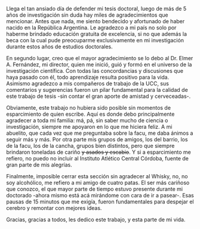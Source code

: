 \par Llega el tan ansiado día de defender mi tesis doctoral, luego de más de 5 años de investigación sin duda hay miles de agradecimientos que mencionar. Antes que nada, me siento bendecido y afortunado de haber nacido en la República Argentina. Le agradezco a mi país no solo por haberme brindado educación gratuita de excelencia, si no que además la beca con la cual pude preocuparme exclusivamente en mi investigación durante estos años de estudios doctorales.

\par En segundo lugar, creo que el mayor agradecimiento se lo debo al Dr. Elmer A. Fernández, mi director, quien me inició, guió y formó en el universo de la investigación científica. Con todas las concordancias y discusiones que haya pasado con él, todo aprendizaje resulta positivo para la vida. Asimismo agradezco a mis compañeros de trabajo de la UCC, sus comentarios y sugerencias fueron un pilar fundamental para la calidad de este trabajo de tesis -sin contar el gran aporte de amistad y cerveceadas-.

\par Obviamente, este trabajo no hubiera sido posible sin momentos de esparcimiento de quien escribe. Aquí es donde debo principalmente agradecer a toda mi familia: má, pá, sin saber mucho de ciencia o investigación, siempre me apoyaron en lo que me hiciera feliz. A mi abuelito, que cada vez que me preguntaba sobre la facu, me daba ánimos a seguir más y más. Por otra parte mis grupos de amigos, los del barrio, los de la facu, los de la cancha, grupos bien distintos, pero que siempre brindaron toneladas de cariño ~~y asados y escabio~~. Y si a esparcimiento me refiero, no puedo no incluir al Instituto Atlético Central Córdoba, fuente de gran parte de mis alegrías.

\par Finalmente, imposible cerrar esta sección sin agradecer al Whisky, no, no soy alcohólico, me refiero a mi amigo de cuatro patas. El ser más cariñoso que conozco, el que mayor parte de tiempo estuvo presente durante mi doctorado -ahora mismo está acá mirándome con cara de ir a pasear-. Esas pausas de 15 minutos que me exigía, fueron fundamentales para despejar el cerebro y remontar con mejores ideas.

\par Gracias, gracias a todos, les dedico este trabajo, y esta parte de mi vida.
